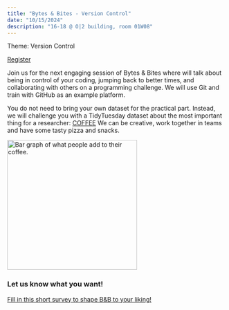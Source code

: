 ```yaml
---
title: "Bytes & Bites - Version Control"
date: "10/15/2024"
description: "16-18 @ O|2 building, room 01W08"
---
```


Theme: Version Control

[Register](https://vu-nl.libcal.com/event/4276065)

Join us for the next engaging session of Bytes & Bites where will talk about being in control of your coding, jumping back to better times, and collaborating with others on a programming challenge. We will use Git and train with GitHub as an example platform. 

You do not need to bring your own dataset for the practical part. Instead, we will challenge you with a TidyTuesday dataset about the most important thing for a researcher: [COFFEE](https://github.com/rfordatascience/tidytuesday/blob/master/data/2024/2024-05-14/readme.md)
We can be creative, work together in teams and have some tasty pizza and snacks.

<img src="https://miro.medium.com/v2/resize:fit:4800/format:webp/1*9jr5ECH_Z2YUKAL31nBLFA.png" alt="Bar graph of what people add to their coffee." width="300">

### Let us know what you want!
[Fill in this short survey to shape B&B to your liking!](https://vuamsterdam.eu.qualtrics.com/jfe/form/SV_aWetUoYr6Gf8JcW)
